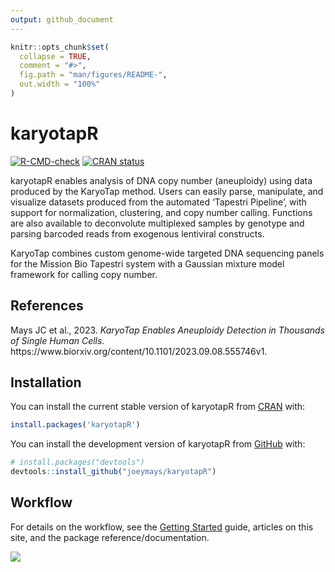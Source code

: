 ```yaml
---
output: github_document
---
```


<!-- README.md is generated from README.Rmd. Please edit that file -->

```r
knitr::opts_chunk$set(
  collapse = TRUE,
  comment = "#>",
  fig.path = "man/figures/README-",
  out.width = "100%"
)
```

# karyotapR

<!-- badges: start -->
[![R-CMD-check](https://github.com/joeymays/karyotapR/actions/workflows/R-CMD-check.yaml/badge.svg)](https://github.com/joeymays/karyotapR/actions/workflows/R-CMD-check.yaml)
[![CRAN status](https://www.r-pkg.org/badges/version/karyotapR)](https://CRAN.R-project.org/package=karyotapR)
<!-- badges: end -->

karyotapR enables analysis of DNA copy number (aneuploidy) using data produced by the KaryoTap method. Users can easily parse, manipulate, and visualize datasets produced from the automated 'Tapestri Pipeline', with support for normalization, clustering, and copy number calling. Functions are also available to deconvolute multiplexed samples by genotype and parsing barcoded reads from exogenous lentiviral constructs.

KaryoTap combines custom genome-wide targeted DNA sequencing panels for the Mission Bio Tapestri system with a Gaussian mixture model framework for calling copy number.

## References

Mays JC et al., 2023. _KaryoTap Enables Aneuploidy Detection in Thousands of Single Human Cells._ https://www.biorxiv.org/content/10.1101/2023.09.08.555746v1. 

## Installation

You can install the current stable version of karyotapR from
[CRAN](https://cran.r-project.org/package=karyotapR) with:

```r
install.packages('karyotapR')
```

You can install the development version of karyotapR from [GitHub](https://github.com/joeymays/karyotapR) with:

``` r
# install.packages("devtools")
devtools::install_github("joeymays/karyotapR")
```

## Workflow

For details on the workflow, see the [Getting Started](https://joeymays.xyz/karyotapR/articles/karyotapR.html) guide, articles on this site, and the package reference/documentation.

![](https://joeymays.xyz/workflow.png)
